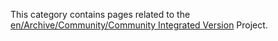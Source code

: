 {{en/Archive/Community/CIV}}
This category contains pages related to the [[en/Archive/Community/Community Integrated Version]] Project.